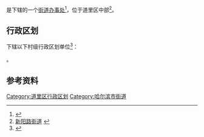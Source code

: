 {{中国乡级行政区
| 总面积 = 0.64平方公里
| 户籍人口 = 29590人
|23/01/02/002/000}}

'''{{PAGENAMEBASE}}'''是{{PRC admin/fullname|23/01/02/002/000|3}}下辖的一个[[街道办事处|街道办事处]]<ref>{{PRC admin/ref sgc|{{PRC admin/parent|23/01/02/002/000}}}}</ref>，位于道里区中部<ref>[http://www.chinaquhua.cn/heilongjiang/ 新阳路街道] {{webarchive|url=https://web.archive.org/web/20110822123644/http://www.chinaquhua.cn/heilongjiang/ |date=2011-08-22 }}</ref>。

== 行政区划 ==
{{PAGENAMEBASE}}下辖以下村级行政区划单位<ref>{{PRC admin/ref sgc|23/01/02/002/000}}</ref>：

{{PRC admin/children|23/01/02/002/000}}。

== 参考资料 ==
{{reflist}}

{{黑龙江省哈尔滨市道里区行政区划}}
{{黑龙江行政区划小作品}}

[[Category:道里区行政区划|Category:道里区行政区划]]
[[Category:哈尔滨市街道|Category:哈尔滨市街道]]